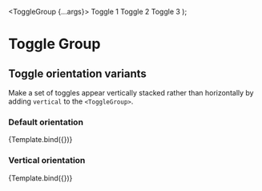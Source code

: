

<Meta title="Components/ToggleGroup/Orientation" component={ToggleGroup} />

  <ToggleGroup {...args}>
    <Toggle name="orientationToggles" id="id-1" value="1">
      Toggle 1
    </Toggle>
    <Toggle name="orientationToggles" id="id-2" value="2">
      Toggle 2
    </Toggle>
    <Toggle name="orientationToggles" id="id-3" value="3">
      Toggle 3
    </Toggle>
  </ToggleGroup>
);

# Toggle Group

## Toggle orientation variants

Make a set of toggles appear vertically stacked rather than horizontally by adding `vertical` to the `<ToggleGroup>`.

### Default orientation

<Canvas>
  <Story name="Default" args={{ type: 'radio', name: 'orientationToggles' }}>
    {Template.bind({})}
  </Story>
</Canvas>

### Vertical orientation

<Canvas>
  <Story
    name="Vertical"
    args={{ type: 'radio', name: 'orientationToggles', vertical: true }}
  >
    {Template.bind({})}
  </Story>
</Canvas>
